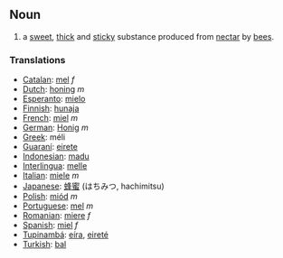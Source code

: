 ==Noun==
#a [[sweet]], [[thick]] and [[sticky]] substance produced from [[nectar]] by [[bee|bees]].

===Translations===
*[[Catalan]]: [[mel]] ''f''
*[[Dutch]]: [[honing]] ''m''
*[[Esperanto]]: [[mielo]]
*[[Finnish]]: [[hunaja]]
*[[French]]: [[miel]] ''m''
*[[German]]: [[Honig]] ''m''
*[[Greek]]: m&eacute;li
*[[Guaraní]]: [[eirete]]
*[[Indonesian]]: [[madu]]
*[[Interlingua]]: [[melle]]
*[[Italian]]: [[miele]] ''m''
*[[Japanese]]: [[蜂蜜]] (はちみつ, hachimitsu)
*[[Polish]]: [[miód]] ''m''
*[[Portuguese]]: [[mel]] ''m''
*[[Romanian]]: [[miere]] ''f''
*[[Spanish]]: [[miel]] ''f''
*[[Tupinambá]]: [[eíra]], [[eireté]]
*[[Turkish]]: [[bal]]
